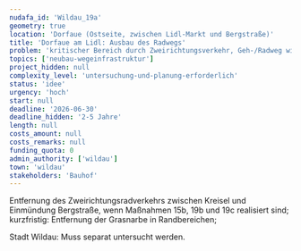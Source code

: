 ```yaml
---
nudafa_id: 'Wildau_19a'
geometry: true
location: 'Dorfaue (Ostseite, zwischen Lidl-Markt und Bergstraße)'
title: 'Dorfaue am Lidl: Ausbau des Radwegs'
problem: 'kritischer Bereich durch Zweirichtungsverkehr, Geh-/Radweg wird durch Grasnarbe in effektiver Breite um 20-30 cm geschmälert'
topics: ['neubau-wegeinfrastruktur']
project_hidden: null
complexity_level: 'untersuchung-und-planung-erforderlich'
status: 'idee'
urgency: 'hoch'
start: null
deadline: '2026-06-30'
deadline_hidden: '2-5 Jahre'
length: null
costs_amount: null
costs_remarks: null
funding_quota: 0
admin_authority: ['wildau']
town: 'wildau'
stakeholders: 'Bauhof'
---
```


Entfernung des Zweirichtungsradverkehrs zwischen Kreisel und Einmündung Bergstraße, wenn Maßnahmen 15b, 19b und 19c realisiert sind; kurzfristig: Entfernung der Grasnarbe in Randbereichen;

Stadt Wildau: Muss separat untersucht werden.
